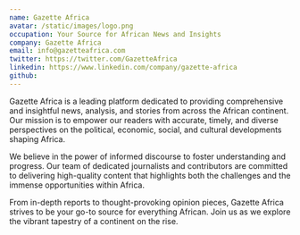 ```yaml
---
name: Gazette Africa
avatar: /static/images/logo.png
occupation: Your Source for African News and Insights
company: Gazette Africa
email: info@gazetteafrica.com
twitter: https://twitter.com/GazetteAfrica
linkedin: https://www.linkedin.com/company/gazette-africa
github: 
---
```


Gazette Africa is a leading platform dedicated to providing comprehensive and insightful news, analysis, and stories from across the African continent. Our mission is to empower our readers with accurate, timely, and diverse perspectives on the political, economic, social, and cultural developments shaping Africa.

We believe in the power of informed discourse to foster understanding and progress. Our team of dedicated journalists and contributors are committed to delivering high-quality content that highlights both the challenges and the immense opportunities within Africa.

From in-depth reports to thought-provoking opinion pieces, Gazette Africa strives to be your go-to source for everything African. Join us as we explore the vibrant tapestry of a continent on the rise.
